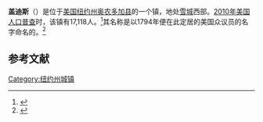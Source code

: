 {{Infobox settlement
|official_name            = 盖迪斯
|settlement_type          = 镇
|nickname                 = 
|motto                    =

<!-- Images -->
|image_skyline            = 
|imagesize                = 
|image_caption            = 
|image_flag               = 
|image_seal               =

<!-- Maps -->
|image_map                = Onondaga County New York incorporated and unincorporated areas Geddes highlighted.svg
|mapsize                  = 260px
|map_caption              =

<!-- Location -->
|subdivision_type         = [[国家|国家]]
|subdivision_name         = [[美国|美国]]
|subdivision_type1        = [[美国行政区划|州]]
|subdivision_name1        = [[纽约州|纽约州]]
|subdivision_type2        = [[纽约州行政区划|县]]
|subdivision_name2        = [[奥农多加县|奥农多加县]]
|government_footnotes     = 
|government_type          =
|established_title        = 
|established_date         =

<!-- Area -->
|unit_pref  =  Imperial
|area_footnotes           = 
|area_magnitude           = 
|area_total_km2           = 31.6
|area_land_km2            = 23.9
|area_water_km2           = 7.7
|area_total_sq_mi         = 12.2
|area_land_sq_mi          = 9.2
|area_water_sq_mi         = 3.0

<!-- Population -->
|population_as_of         = [[2010年美国人口普查|2010]]
|population_footnotes     = 
|population_total         = 17,118
|population_density_km2   = 
|population_density_sq_mi =

<!-- General information -->
|timezone                 = [[美国东部时间|美国东部时间]]
|utc_offset               = -5
|timezone_DST             = EDT
|utc_offset_DST           = -4
|elevation_footnotes      = 
|elevation_m              = 113
|elevation_ft             = 371
|coordinates_display      = inline,title
|coordinates_type         = region:US_type:city
|latd = 43 |latm = 3 |lats = 29 |latNS = N
|longd = 76 |longm = 13 |longs = 8 |longEW = W

<!-- Area/postal codes & others -->
|postal_code_type         = [[美国邮政编码|邮政编码]]
|postal_code              = 13209
|area_code                = [[美国电话区号315|315]]
|website                  = 
|footnotes                = 
}}
'''盖迪斯'''（{{lang-en|Geddes}}）是位于[[美国|美国]][[纽约州|纽约州]][[奥农多加县|奥农多加县]]的一个镇，地处[[雪城|雪城]]西部。[[2010年美国人口普查|2010年美国人口普查]]时，该镇有17,118人。<ref name>{{cite web|url=http://factfinder2.census.gov|publisher=[[United_States_Census_Bureau|United States Census Bureau]]|title=American FactFinder|accessdate=2020-09-15|archive-date=2013-09-11|archive-url=https://web.archive.org/web/20130911234518/http://factfinder2.census.gov/|dead-url=no}}</ref>其名称是以1794年便在此定居的美国众议员{{le|詹姆斯·盖迪斯|James Geddes (engineer)}}的名字命名的。<ref>{{cite book | url=http://books.google.com/books?id=9V1IAAAAMAAJ&pg=PA135#v=onepage&q&f=false | title=The Origin of Certain Place Names in the United States | publisher=Govt. Print. Off. | author=Gannett, Henry | year=1905 | pages=135 | access-date=2016-04-15 | archive-date=2016-04-25 | archive-url=https://web.archive.org/web/20160425214905/https://books.google.com/books?id=9V1IAAAAMAAJ&pg=PA135#v=onepage&q&f=false | dead-url=no }}</ref>

== 参考文献 ==
{{reflist}}

{{NY-stub}}
[[Category:纽约州城镇|Category:纽约州城镇]]